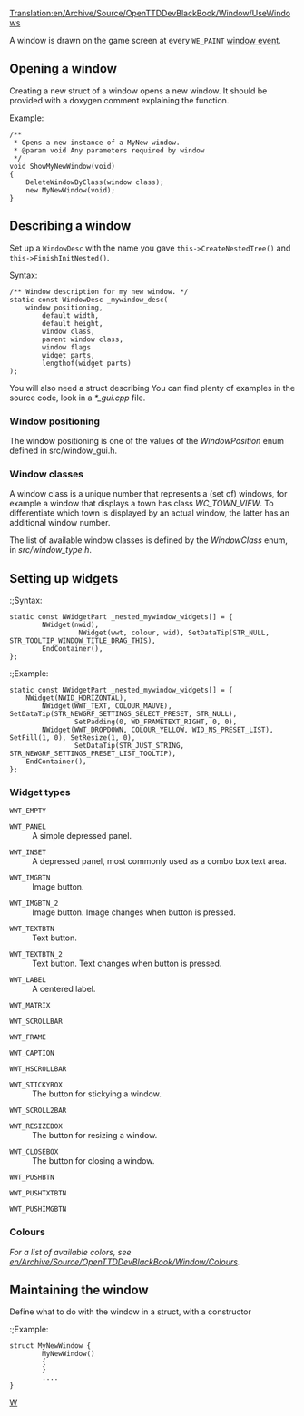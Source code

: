 [[Translation:en/Archive/Source/OpenTTDDevBlackBook/Window/UseWindows]]
{{en/Development/Navigation}}

A window is drawn on the game screen at every <code>WE_PAINT</code> [[en/OpenTTDDevBlackBook/Window/WindowEvents|window event]].

==Opening a window==
Creating a new struct of a window opens a new window. It should be provided with a doxygen comment explaining the function.

;<nowiki>Example:</nowiki>

<pre>
/**
 * Opens a new instance of a MyNew window.
 * @param void Any parameters required by window
 */
void ShowMyNewWindow(void)
{
	DeleteWindowByClass(window class);
	new MyNewWindow(void);
}
</pre>

==Describing a window==

Set up a <code>WindowDesc</code> with the name you gave <code>this->CreateNestedTree()</code> and <code>this->FinishInitNested()</code>.

;<nowiki>Syntax:</nowiki>

<pre>
/** Window description for my new window. */
static const WindowDesc _mywindow_desc(
	window positioning,
        default width,
        default height,
        window class,
        parent window class,
        window flags
        widget parts,
        lengthof(widget parts)
);
</pre>

You will also need a struct describing
You can find plenty of examples in the source code, look in a ''*_gui.cpp'' file.

===Window positioning===
The window positioning is one of the values of the ''WindowPosition'' enum defined in src/window_gui.h.

===Window classes===
A window class is a unique number that represents a (set of) windows, for example a window that displays a town has class ''WC_TOWN_VIEW''. To differentiate which town is displayed by an actual window, the latter has an additional window number.

The list of available window classes is defined by the ''WindowClass'' enum, in ''src/window_type.h''.

==Setting up widgets==

:;<nowiki>Syntax:</nowiki>

<pre>
static const NWidgetPart _nested_mywindow_widgets[] = {
        NWidget(nwid),
                 NWidget(wwt, colour, wid), SetDataTip(STR_NULL, STR_TOOLTIP_WINDOW_TITLE_DRAG_THIS),
        EndContainer(),
};
</pre>

:;<nowiki>Example:</nowiki>

<pre>
static const NWidgetPart _nested_mywindow_widgets[] = {
	NWidget(NWID_HORIZONTAL),
		NWidget(WWT_TEXT, COLOUR_MAUVE), SetDataTip(STR_NEWGRF_SETTINGS_SELECT_PRESET, STR_NULL),
				SetPadding(0, WD_FRAMETEXT_RIGHT, 0, 0),
		NWidget(WWT_DROPDOWN, COLOUR_YELLOW, WID_NS_PRESET_LIST), SetFill(1, 0), SetResize(1, 0),
				SetDataTip(STR_JUST_STRING, STR_NEWGRF_SETTINGS_PRESET_LIST_TOOLTIP),
	EndContainer(),
};
</pre>

===Widget types===

;<code>WWT_EMPTY</code>
:
{{en/Todo|-Include an explanation.}}

;<code>WWT_PANEL</code>
:A simple depressed panel.

;<code>WWT_INSET</code>
:A depressed panel, most commonly used as a combo box text area.

;<code>WWT_IMGBTN</code>
:Image button.

;<code>WWT_IMGBTN_2</code>
:Image button. Image changes when button is pressed.

;<code>WWT_TEXTBTN</code>
:Text button.

;<code>WWT_TEXTBTN_2</code>
:Text button. Text changes when button is pressed.

;<code>WWT_LABEL</code>
:A centered label.

;<code>WWT_MATRIX</code>
:
{{en/Todo|-Include an explanation.}}

;<code>WWT_SCROLLBAR</code>
:
{{en/Todo|-Include an explanation.}}

;<code>WWT_FRAME</code>
:
{{en/Todo|-Include an explanation.}}

;<code>WWT_CAPTION</code>
:
{{en/Todo|-Include an explanation.}}

;<code>WWT_HSCROLLBAR</code>
:
{{en/Todo|-Include an explanation.}}

;<code>WWT_STICKYBOX</code>
:The button for stickying a window.

;<code>WWT_SCROLL2BAR</code>
:
{{en/Todo|-Include an explanation.}}

;<code>WWT_RESIZEBOX</code>
:The button for resizing a window.

;<code>WWT_CLOSEBOX</code>
:The button for closing a window.

;<code>WWT_PUSHBTN</code>
:
{{en/Todo|-Include an explanation.}}

;<code>WWT_PUSHTXTBTN</code>
:
{{en/Todo|-Include an explanation.}}

;<code>WWT_PUSHIMGBTN</code>
:
{{en/Todo|-Include an explanation.}}

===Colours===

''For a list of available colors, see [[en/Archive/Source/OpenTTDDevBlackBook/Window/Colours]].''

==Maintaining the window==

Define what to do with the window in a struct, with a constructor

:;<nowiki>Example:</nowiki>

<pre>
struct MyNewWindow {
        MyNewWindow()
        {
        }
        ....
}
</pre>


[[Category:en/Archive/Source/OpenTTDDevBlackBook|W]]
